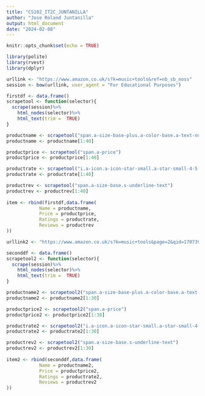 ```yaml
---
title: "CS102_IT2C_JUNTANILLA"
author: "Jose Roland Juntanilla"
output: html_document
date: "2024-02-08"
---
```


```r
knitr::opts_chunk$set(echo = TRUE)
```

```r
library(polite)
library(rvest)
library(dplyr)

urllink <- "https://www.amazon.co.uk/s?k=music+tools&ref=nb_sb_noss"
session <- bow(urllink, user_agent = "For Educational Purposes")

firstdf <- data.frame() 
scrapetool <- function(selector){
  scrape(session)%>%
    html_nodes(selector)%>%
    html_text(trim =  TRUE)
}

productname <- scrapetool("span.a-size-base-plus.a-color-base.a-text-normal") 
productname <- productname[1:40]

productprice <- scrapetool("span.a-price") 
productprice <- productprice[1:40]

productrate <- scrapetool("i.a-icon.a-icon-star-small.a-star-small-4-5.aok-align-bottom")
productrate <- productrate[1:40]

productrev <- scrapetool("span.a-size-base.s-underline-text")
productrev <- productrev[1:40]
 
item <- rbind(firstdf,data.frame(
            Name = productname,
            Price = productprice,
            Ratings = productrate,
            Reviews = productrev
))

```


```r
urllink2 <- "https://www.amazon.co.uk/s?k=music+tools&page=2&qid=1707398845&ref=sr_pg_2"

seconddf <- data.frame() 
scrapetool2 <- function(selector){
  scrape(session)%>%
    html_nodes(selector)%>%
    html_text(trim =  TRUE)
}

productname2 <- scrapetool2("span.a-size-base-plus.a-color-base.a-text-normal") 
productname2 <- productname2[1:30]

productprice2 <- scrapetool2("span.a-price") 
productprice2 <- productprice2[1:30]

productrate2 <- scrapetool2("i.a-icon.a-icon-star-small.a-star-small-4-5.aok-align-bottom")
productrate2 <- productrate2[1:30]

productrev2 <- scrapetool2("span.a-size-base.s-underline-text")
productrev2 <- productrev2[1:30]
 
item2 <- rbind(seconddf,data.frame(
            Name = productname2,
            Price = productprice2,
            Ratings = productrate2,
            Reviews = productrev2
))
```

